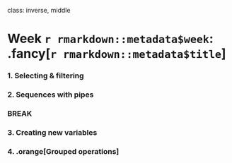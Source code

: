 
class: inverse, middle

# Week `r rmarkdown::metadata$week`: .fancy[`r rmarkdown::metadata$title`]

### 1. Selecting & filtering
### 2. Sequences with pipes

### BREAK

### 3. Creating new variables
### 4. .orange[Grouped operations]
